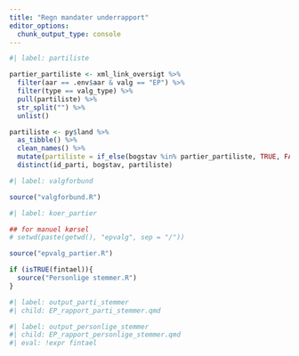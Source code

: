 ```yaml
---
title: "Regn mandater underrapport"
editor_options: 
  chunk_output_type: console
---
```




```r
#| label: partiliste

partier_partiliste <- xml_link_oversigt %>% 
  filter(aar == .env$aar & valg == "EP") %>% 
  filter(type == valg_type) %>% 
  pull(partiliste) %>% 
  str_split("") %>% 
  unlist()

partiliste <- py$land %>% 
  as_tibble() %>% 
  clean_names() %>% 
  mutate(partiliste = if_else(bogstav %in% partier_partiliste, TRUE, FALSE)) %>% 
  distinct(id_parti, bogstav, partiliste)


```

```r
#| label: valgforbund

source("valgforbund.R")

```


```r
#| label: koer_partier

## for manuel kørsel
# setwd(paste(getwd(), "epvalg", sep = "/"))

source("epvalg_partier.R")

if (isTRUE(fintael)){
  source("Personlige stemmer.R")
}

```


```r
#| label: output_parti_stemmer
#| child: EP_rapport_parti_stemmer.qmd

```


```r
#| label: output_personlige_stemmer
#| child: EP_rapport_personlige_stemmer.qmd
#| eval: !expr fintael

```



